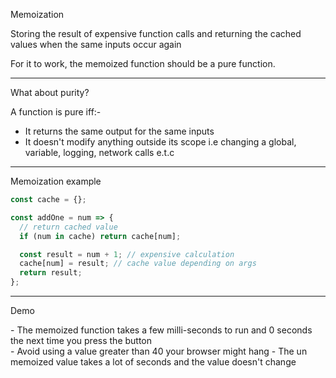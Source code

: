 
Memoization

Storing the result of expensive function calls and returning the cached values when the same inputs occur again

For it to work, the memoized function should be a pure function.

---

What about purity?

A function is pure iff:-

- It returns the same output for the same inputs
- It doesn't modify anything outside its scope i.e changing a global, variable, logging, network calls e.t.c

---

Memoization example

```jsx
const cache = {};

const addOne = num => {
  // return cached value
  if (num in cache) return cache[num];

  const result = num + 1; // expensive calculation
  cache[num] = result; // cache value depending on args
  return result;
};
```

---

Demo

<Notes>
  - The memoized function takes a few milli-seconds to run and 0 seconds the
  next time you press the button <br />- Avoid using a value greater than 40
  your browser might hang - The un memoized value takes a lot of seconds and the
  value doesn't change
</Notes>
